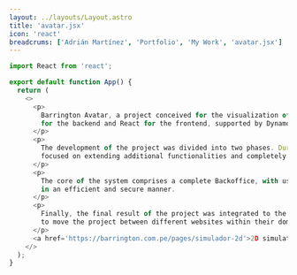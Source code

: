 ```yaml
---
layout: ../layouts/Layout.astro
title: 'avatar.jsx'
icon: 'react'
breadcrums: ['Adrián Martínez', 'Portfolio', 'My Work', 'avatar.jsx']
---
```


```javascript
import React from 'react';

export default function App() {
  return (
    <>
      <p>
        Barrington Avatar, a project conceived for the visualization of fabrics in different styles of men's suits, was realized with the combination of NestJs
        for the backend and React for the frontend, supported by DynamoDB from AWS as a database.
      </p>
      <p>
        The development of the project was divided into two phases. During the first stage, the core of the system was established, while the second stage
        focused on extending additional functionalities and completely overhauling the frontend.
      </p>
      <p>
        The core of the system comprises a complete Backoffice, with user authentication, which allows the insertion, modification and deletion of information
        in an efficient and secure manner.
      </p>
      <p>
        Finally, the final result of the project was integrated to the client's website through an iframe. This implementation gave the client the flexibility
        to move the project between different websites within their domain.
      </p>
      <a href='https://barrington.com.pe/pages/simulador-2d'>2D simulator</a>
    </>
  );
}
```
